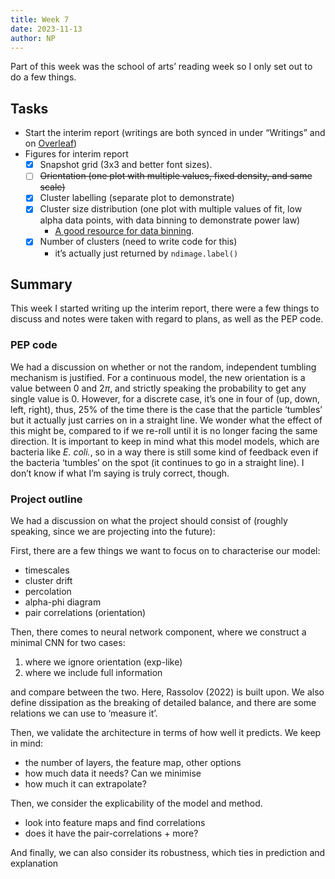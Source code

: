```yaml
---
title: Week 7
date: 2023-11-13
author: NP
---
```


::: {.callout-note appearance="simple"}
Part of this week was the school of arts' reading week so I only set out to do
a few things.
:::

## Tasks

- Start the interim report (writings are both synced in under "Writings" and on
  [Overleaf](https://www.overleaf.com/read/tczpxpzmsrrm#e56017))
- Figures for interim report
  - [x] Snapshot grid (3x3 and better font sizes).
  - [ ] ~~Orientation (one plot with multiple values, fixed density, and same scale)~~
  - [x] Cluster labelling (separate plot to demonstrate)
  - [x] Cluster size distribution (one plot with multiple values of fit, low
    alpha data points, with data binning to demonstrate power law)
    - [A good resource for data binning](https://rubendewitte.be/blogposts/DataBinning.html).
  - [x] Number of clusters (need to write code for this)
    - it's actually just returned by `ndimage.label()`

## Summary

This week I started writing up the interim report, there were a few things to discuss
and notes were taken with regard to plans, as well as the PEP code.

### PEP code

We had a discussion on whether or not the random, independent tumbling
mechanism is justified. For a continuous model, the new orientation is a value
between 0 and 2$\pi$, and strictly speaking the probability to get any single
value is 0. However, for a discrete case, it's one in four of (up, down, left,
right), thus, 25% of the time there is the case that the particle 'tumbles' but
it actually just carries on in a straight line. We wonder what the effect of
this might be, compared to if we re-roll until it is no longer facing the same
direction. It is important to keep in mind what this model models, which are
bacteria like _E. coli._, so in a way there is still some kind of feedback
even if the bacteria 'tumbles' on the spot (it continues to go in a straight line).
I don't know if what I'm saying is truly correct, though.

### Project outline

We had a discussion on what the project should consist of (roughly speaking,
since we are projecting into the future):

First, there are a few things we want to focus on to characterise our model:

- timescales
- cluster drift
- percolation
- alpha-phi diagram
- pair correlations (orientation)

Then, there comes to neural network component, where we construct a minimal CNN
for two cases:

1. where we ignore orientation (exp-like)
1. where we include full information

and compare between the two. Here, Rassolov (2022) is built upon. We also define
dissipation as the breaking of detailed balance, and there are some relations we
can use to 'measure it'.

Then, we validate the architecture in terms of how well it predicts. We keep in mind:

- the number of layers, the feature map, other options
- how much data it needs? Can we minimise
- how much it can extrapolate?

Then, we consider the explicability of the model and method.

- look into feature maps and find correlations
- does it have the pair-correlations + more?

And finally, we can also consider its robustness, which ties in prediction and
explanation
